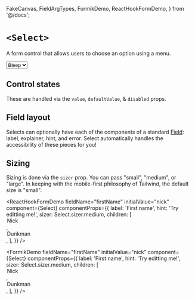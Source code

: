 
  FakeCanvas,
  FieldArgTypes,
  FormikDemo,
  ReactHookFormDemo,
} from '@/docs';


<Meta of={Stories} />

# `<Select>`

A form control that allows users to choose an option using a menu.

<FakeCanvas>
  <Select label="Choose a bloop">
    <option value="bleep">Bleep</option>
    <option value="bloop">Bloop</option>
    <option value="blap">Blap</option>
  </Select>
</FakeCanvas>

<FieldArgTypes of={Select} reactDocs="select" wrapper="Field" />

## Control states

These are handled via the `value`, `defaultValue`, & `disabled` props.

<Canvas of={Stories.AllControlStates} sourceState="shown" />

## Field layout

Selects can optionally have each of the components of a standard
[Field](/docs/forms-field--docs): label, explainer, hint, and error. Select
automatically handles the accessibility of these pieces for you!

<Canvas of={Stories.FieldLayout} sourceState="shown" />

## Sizing

Sizing is done via the `sizer` prop. You can pass "small", "medium", or "large".
In keeping with the mobile-first philosophy of Tailwind, the default size is
"small".

<Canvas of={Stories.AllSizes} sourceState="shown" />

<ReactHookFormDemo
  fieldName="firstName"
  initialValue="nick"
  component={Select}
  componentProps={{
    label: 'First name',
    hint: 'Try editting me!',
    sizer: Select.sizer.medium,
    children: [
      <option value="nick" key="nick">
        Nick
      </option>,
      <option value="dunkman" key="dunkman">
        Dunkman
      </option>,
    ],
  }}
/>

<FormikDemo
  fieldName="firstName"
  initialValue="nick"
  component={Select}
  componentProps={{
    label: 'First name',
    hint: 'Try editting me!',
    sizer: Select.sizer.medium,
    children: [
      <option value="nick" key="nick">
        Nick
      </option>,
      <option value="dunkman" key="dunkman">
        Dunkman
      </option>,
    ],
  }}
/>
